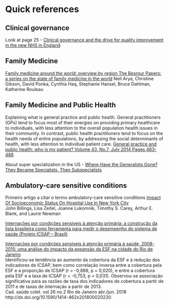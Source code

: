# Quick references {-}    

## Clinical governance {-}    

Look at page 25 - 
[Clinical governance and the drive for quality improvement in the new NHS in England](https://www.ncbi.nlm.nih.gov/pmc/articles/PMC1113460/pdf/61.pdf){target="_blank"}     


## Family Medicine {-}   

[Family medicine around the world: overview by region The Besrour Papers: a series on the state of family medicine in the world](https://www.ncbi.nlm.nih.gov/pmc/articles/PMC5471080/pdf/0630436.pdf){target="_blank"} Neil Arya, Christine Gibson, David Ponka, Cynthia Haq, Stephanie Hansel, Bruce Dahlman, Katherine Rouleau   



## Family Medicine and Public Health {-}   

Explaining what is general practice and public health. General practitioners (GPs) tend to focus most of their energies on providing primary healthcare to individuals, with less attention to the overall population health issues in their community. In contrast, public health practitioners tend to focus on the health needs of entire populations, by addressing the social determinants of health, with less attention to individual patient care. 
[General practice and public health: who is my patient? Volume 43, No.7, July 2014 Pages 483-486](https://www.racgp.org.au/afp/2014/july/who-is-my-patient/){target="_blank"}    

About super specialization in the US - 
[Where Have the Generalists Gone? They Became Specialists, Then Subspecialists](https://www.amjmed.com/article/S0002-9343%2817%2930134-1/pdf){target="_blank"}    



## Ambulatory-care sensitive conditions {-}

Primeiro artigo a citar o termo ambulatory-care sensitive conditions
[Impact Of Socioeconomic Status On Hospital Use In New York City](https://www.healthaffairs.org/doi/pdf/10.1377/hlthaff.12.1.162){target="_blank"}     
John Billings, Lisa Zeitel, Joanne Lukomnik, Timothy S. Carey, Arthur E. Blank, and Laurie Newman   

[Internações por condições sensíveis à atenção primária: a construção da lista brasileira como ferramenta para medir o desempenho do sistema de saúde (Projeto ICSAP – Brasil)](http://www.scielo.br/pdf/csp/v25n6/16.pdf){target="_blank"}    


[Internações por condições sensíveis à atenção primária à saúde, 2008-2015: uma análise do impacto da expansão da ESF na cidade do Rio de Janeiro](http://www.scielo.br/scielo.php?script=sci_arttext&pid=S1414-462X2018000200178&lng=pt&nrm=iso&tlng=pt){target="_blank"}       
Identificou-se tendência ao aumento da cobertura da ESF e à redução dos indicadores de ICSAP, bem como correlação inversa entre a cobertura pela ESF e a proporção de ICSAP (r = -0,888, p = 0,020), e entre a cobertura pela ESF e a taxa de ICSAP (r = -0,753, p = 0,031). Observou-se associação significativa para as razões de taxa dos indicadores de cobertura a partir de 2011 e de taxas de internação a partir de 2013.   
Cad. saúde colet. vol.26 no.2 Rio de Janeiro abr./jun. 2018 http://dx.doi.org/10.1590/1414-462x201800020230  